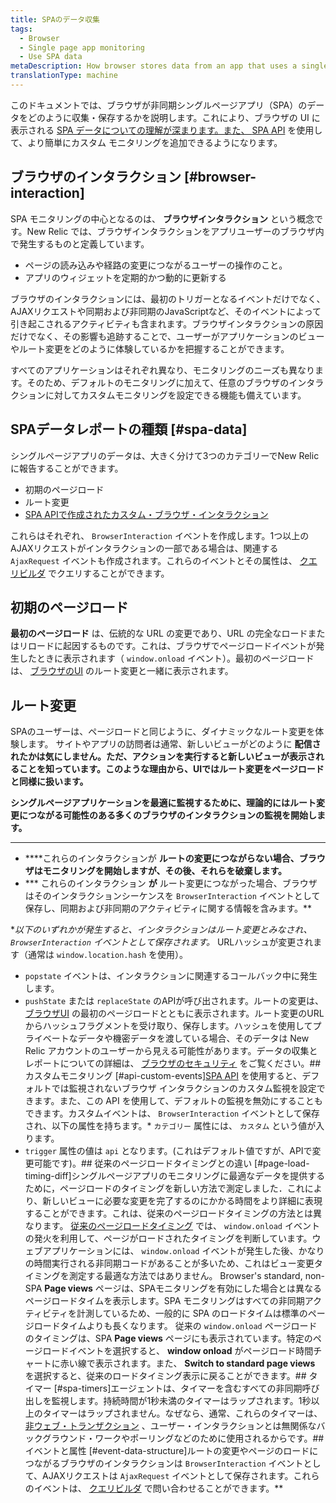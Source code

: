 ```yaml
---
title: SPAのデータ収集
tags:
  - Browser
  - Single page app monitoring
  - Use SPA data
metaDescription: How browser stores data from an app that uses a single-page app (SPA) architecture.
translationType: machine
---
```


このドキュメントでは、ブラウザが非同期シングルページアプリ（SPA）のデータをどのように収集・保存するかを説明します。これにより、ブラウザの UI に表示される [SPA データについての理解が深まります。また、 ](/docs/browser/single-page-app-monitoring/browser-ui/view-spa-data-new-relic-browser)[SPA API](/docs/browser/single-page-app-monitoring/use-spa-data/use-spa-api) を使用して、より簡単にカスタム モニタリングを追加できるようになります。

## ブラウザのインタラクション [#browser-interaction]

SPA モニタリングの中心となるのは、 **ブラウザインタラクション** という概念です。New Relic では、ブラウザインタラクションをアプリユーザーのブラウザ内で発生するものと定義しています。

* ページの読み込みや経路の変更につながるユーザーの操作のこと。
* アプリのウィジェットを定期的かつ動的に更新する

ブラウザのインタラクションには、最初のトリガーとなるイベントだけでなく、AJAXリクエストや同期および非同期のJavaScriptなど、そのイベントによって引き起こされるアクティビティも含まれます。ブラウザインタラクションの原因だけでなく、その影響も追跡することで、ユーザーがアプリケーションのビューやルート変更をどのように体験しているかを把握することができます。

すべてのアプリケーションはそれぞれ異なり、モニタリングのニーズも異なります。そのため、デフォルトのモニタリングに加えて、任意のブラウザのインタラクションに対してカスタムモニタリングを設定できる機能も備えています。

## SPAデータレポートの種類 [#spa-data]

シングルページアプリのデータは、大きく分けて3つのカテゴリーでNew Relicに報告することができます。

* 初期のページロード
* ルート変更
* [SPA APIで作成されたカスタム・ブラウザ・インタラクション](/docs/browser/single-page-app-monitoring/spa-api/spa-api)

これらはそれぞれ、 `BrowserInteraction` イベントを作成します。1つ以上のAJAXリクエストがインタラクションの一部である場合は、関連する `AjaxRequest` イベントも作成されます。これらのイベントとその属性は、 [クエリビルダ](/docs/query-your-data/explore-query-data/query-builder/use-advanced-nrql-mode-specify-data) でクエリすることができます。

## 初期のページロード

**最初のページロード** は、伝統的な URL の変更であり、URL の完全なロードまたはリロードに起因するものです。これは、ブラウザでページロードイベントが発生したときに表示されます（ `window.onload` イベント）。最初のページロードは、 [ブラウザのUI](/docs/browser/single-page-app-monitoring/browser-ui/view-spa-data-new-relic-browser) のルート変更と一緒に表示されます。

## ルート変更

SPAのユーザーは、ページロードと同じように、ダイナミックなルート変更を体験します。 サイトやアプリの訪問者は通常、新しいビューがどのように **配信されたかは気にしません。ただ、アクションを実行すると新しいビューが表示されることを知っています。このような理由から、UIではルート変更をページロードと同様に扱います。**

**シングルページアプリケーションを最適に監視するために、理論的にはルート変更につながる可能性のある多くのブラウザのインタラクションの監視を開始します。**

* ****
* ****これらのインタラクションが **ルートの変更につながらない場合、ブラウザはモニタリングを開始しますが、その後、それらを破棄します。**
* *** これらのインタラクション **が** ルート変更につながった場合、ブラウザはそのインタラクションシーケンスを `BrowserInteraction` イベントとして保存し、同期および非同期のアクティビティに関する情報を含みます。**

**以下のいずれかが発生すると、インタラクションはルート変更とみなされ、 `BrowserInteraction` イベントとして保存されます。* URLハッシュが変更されます（通常は `window.location.hash` を使用）。
* `popstate` イベントは、インタラクションに関連するコールバック中に発生します。
* `pushState` または `replaceState` のAPIが呼び出されます。ルートの変更は、 [ブラウザUI](/docs/browser/single-page-app-monitoring/browser-ui/view-spa-data-new-relic-browser) の最初のページロードとともに表示されます。ルート変更のURLからハッシュフラグメントを受け取り、保存します。ハッシュを使用してプライベートなデータや機密データを渡している場合、そのデータは New Relic アカウントのユーザーから見える可能性があります。データの収集とレポートについての詳細は、 [ブラウザのセキュリティ](/docs/browser/new-relic-browser/performance-quality/security-new-relic-browser) をご覧ください。## カスタムモニタリング [#api-custom-events][SPA API](/docs/browser/new-relic-browser/browser-agent-spa-api) を使用すると、デフォルトでは監視されないブラウザ インタラクションのカスタム監視を設定できます。また、この API を使用して、デフォルトの監視を無効にすることもできます。カスタムイベントは、 `BrowserInteraction` イベントとして保存され、以下の属性を持ちます。* `カテゴリー` 属性には、 `カスタム` という値が入ります。
* `trigger` 属性の値は `api` となります。(これはデフォルト値ですが、APIで変更可能です)。## 従来のページロードタイミングとの違い [#page-load-timing-diff]シングルページアプリのモニタリングに最適なデータを提供するために，ページロードのタイミングを新しい方法で測定しました．これにより、新しいビューに必要な変更を完了するのにかかる時間をより詳細に表現することができます。これは、従来のページロードタイミングの方法とは異なります。 [従来のページロードタイミング](/docs/browser/new-relic-browser/page-load-timing-resources/page-load-timing-process) では、 `window.onload` イベントの発火を利用して、ページがロードされたタイミングを判断しています。ウェブアプリケーションには、 `window.onload` イベントが発生した後、かなりの時間実行される非同期コードがあることが多いため、これはビュー変更タイミングを測定する最適な方法ではありません。<Callout variant="tip">
  Browser's standard, non-SPA **Page views** ページは、SPAモニタリングを有効にした場合とは異なるページロードタイムを表示します。SPA モニタリングはすべての非同期アクティビティを計測しているため、一般的に SPA のロードタイムは標準のページロードタイムよりも長くなります。
</Callout>従来の `window.onload` ページロードのタイミングは、SPA **Page views** ページにも表示されています。特定のページロードイベントを選択すると、 **window onload** がページロード時間チャートに赤い線で表示されます。また、 **Switch to standard page views** を選択すると、従来のロードタイミング表示に戻ることができます。## タイマー [#spa-timers]エージェントは、タイマーを含むすべての非同期呼び出しを監視します。持続時間が1秒未満のタイマーはラップされます。1秒以上のタイマーはラップされません。なぜなら、通常、これらのタイマーは、 [非ウェブ・トランザクション](/docs/apm/transactions/intro-transactions/monitor-background-processes-other-non-web-transactions) 、ユーザー・インタラクションとは無関係なバックグラウンド・ワークやポーリングなどのために使用されるからです。## イベントと属性 [#event-data-structure]ルートの変更やページのロードにつながるブラウザのインタラクションは `BrowserInteraction` イベントとして、AJAXリクエストは `AjaxRequest` イベントとして保存されます。これらのイベントは、 [クエリビルダ](/docs/query-your-data/explore-query-data/query-builder/use-advanced-nrql-mode-specify-data) で問い合わせることができます。**